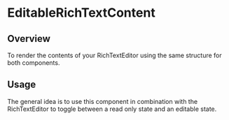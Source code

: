 
<Meta of={EditableRichTextContentStories} />

# EditableRichTextContent

<ResourceLinks
  sourceCode="https://github.com/cultureamp/kaizen-design-system/tree/main/packages/components/src/RichTextEditor/EditableRichTextContent"
  className="!mb-8"
/>

<KaioNotification />

<Installation
  installCommand="yarn add @kaizen/components"
  importStatement='import { EditableRichTextContent } from "@kaizen/components"'
/>

## Overview

To render the contents of your <LinkTo pageId="components-richtexteditor">RichTextEditor</LinkTo> using the same structure for both components.

<Canvas of={EditableRichTextContentStories.Playground} />
<Controls of={EditableRichTextContentStories.Playground} />

## Usage

The general idea is to use this component in combination with the <LinkTo pageId="components-richtexteditor">RichTextEditor</LinkTo> to toggle between a read only state
and an editable state.

```jsx
  const [editMode, setEditMode] = useState(false);
  const [rteData, setRTEData] = useState();

  if (editMode) return <RichTextEditor defaultValue={rteData} />

  return (
    <EditableRichTextContent content={rteData} />
  )
```
